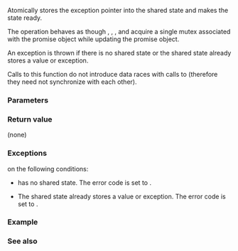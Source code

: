{{cpp/thread/promise/title|set_exception}}
{{cpp/thread/promise/navbar}}
{{ddcl|since=c++11|
void set_exception( std::exception_ptr p );
}}

Atomically stores the exception pointer {{c|p}} into the shared state and makes the state ready. 

The operation behaves as though {{lc|set_value}}, {{tt|set_exception}}, {{lc|set_value_at_thread_exit}}, and {{lc|set_exception_at_thread_exit}} acquire a single mutex associated with the promise object while updating the promise object.

An exception is thrown if there is no shared state or the shared state already stores a value or exception.

Calls to this function do not introduce data races with calls to {{lc|get_future}} (therefore they need not synchronize with each other).

===Parameters===
{{par begin}}
{{par|p|exception pointer to store. The behavior is undefined if {{c|p}} is null}}
{{par end}}

===Return value===
(none)

===Exceptions===
{{lc|std::future_error}} on the following conditions:

* {{c|*this}} has no shared state. The error code is set to {{ltt|cpp/thread/future_errc|no_state}}.

* The shared state already stores a value or exception. The error code is set to {{ltt|cpp/thread/future_errc|promise_already_satisfied}}.

===Example===
{{example
|code=
#include &lt;future&gt;
#include &lt;iostream&gt;
#include &lt;thread&gt;

int main()
{
    std::promise&lt;int&gt; p;
    std::future&lt;int&gt; f = p.get_future();

    std::thread t([&amp;p]
    {
        try
        {
            // code that may throw
            throw std::runtime_error("Example");
        }
        catch (...)
        {
            try
            {
                // store anything thrown in the promise
                p.set_exception(std::current_exception());
                // or throw a custom exception instead
                // p.set_exception(std::make_exception_ptr(MyException("mine")));
            }
            catch (...) {} // set_exception() may throw too
        }
    });

    try
    {
        std::cout &lt;&lt; f.get();
    }
    catch (const std::exception&amp; e)
    {
        std::cout &lt;&lt; "Exception from the thread: " &lt;&lt; e.what() &lt;&lt; '\n';
    }
    t.join();
}
|output=
Exception from the thread: Example
}}

===See also===
{{dsc begin}}
{{dsc inc|cpp/thread/promise/dsc set_exception_at_thread_exit}}
{{dsc end}}

{{langlinks|de|es|fr|it|ja|pt|ru|zh}}